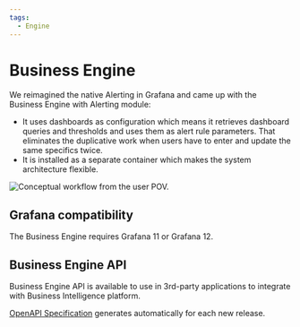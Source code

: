 ```yaml
---
tags:
  - Engine
---
```



# Business Engine

We reimagined the native Alerting in Grafana and came up with the Business Engine with Alerting module:

- It uses dashboards as configuration which means it retrieves dashboard queries and thresholds and uses them as alert rule parameters. That eliminates the duplicative work when users have to enter and update the same specifics twice.
- It is installed as a separate container which makes the system architecture flexible.

<Image
  title="Conceptual workflow from the user POV."
  src="/img/docs/business-engine/workflow.png"
/>

## Grafana compatibility

The Business Engine requires Grafana 11 or Grafana 12.

## Business Engine API

Business Engine API is available to use in 3rd-party applications to integrate with Business Intelligence platform.

[OpenAPI Specification](/docs/api) generates automatically for each new release.
